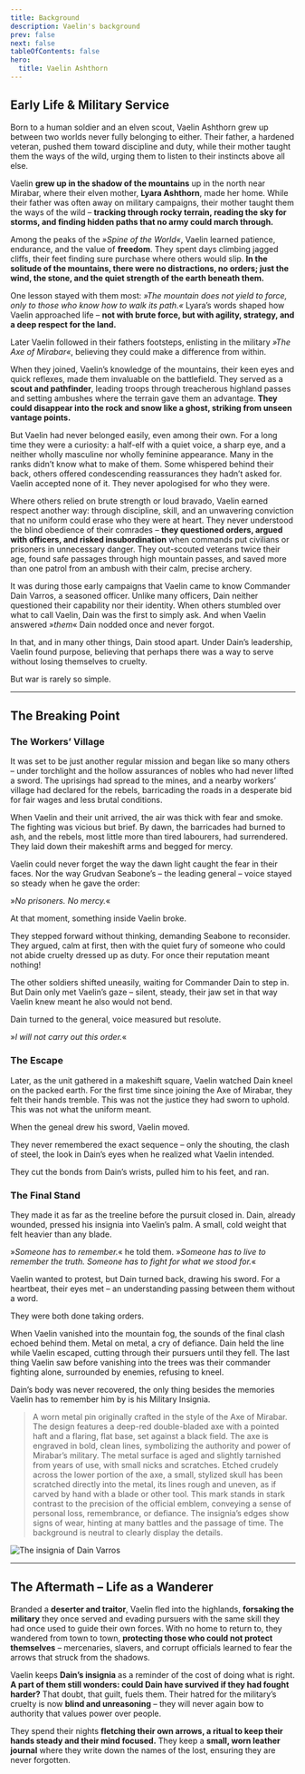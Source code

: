 ```yaml
---
title: Background
description: Vaelin's background
prev: false
next: false
tableOfContents: false
hero:
  title: Vaelin Ashthorn
---
```


## Early Life & Military Service

Born to a human soldier and an elven scout, Vaelin Ashthorn grew up between two worlds never fully belonging to either. Their father, a hardened veteran, pushed them toward discipline and duty, while their mother taught them the ways of the wild, urging them to listen to their instincts above all else.

Vaelin **grew up in the shadow of the mountains** up in the north near Mirabar, where their elven mother, **Lyara Ashthorn**, made her home. While their father was often away on military campaigns, their mother taught them the ways of the wild – **tracking through rocky terrain, reading the sky for storms, and finding hidden paths that no army could march through.**

Among the peaks of the _»Spine of the World«_, Vaelin learned patience, endurance, and the value of **freedom**. They spent days climbing jagged cliffs, their feet finding sure purchase where others would slip. **In the solitude of the mountains, there were no distractions, no orders; just the wind, the stone, and the quiet strength of the earth beneath them.**

One lesson stayed with them most: _»The mountain does not yield to force, only to those who know how to walk its path.«_ Lyara’s words shaped how Vaelin approached life – **not with brute force, but with agility, strategy, and a deep respect for the land.**

Later Vaelin followed in their fathers footsteps, enlisting in the military _»The Axe of Mirabar«_, believing they could make a difference from within.

When they joined, Vaelin’s knowledge of the mountains, their keen eyes and quick reflexes, made them invaluable on the battlefield. They served as a **scout and pathfinder**, leading troops through treacherous highland passes and setting ambushes where the terrain gave them an advantage. **They could disappear into the rock and snow like a ghost, striking from unseen vantage points.**

But Vaelin had never belonged easily, even among their own. For a long time they were a curiosity: a half-elf with a quiet voice, a sharp eye, and a neither wholly masculine nor wholly feminine appearance. Many in the ranks didn’t know what to make of them. Some whispered behind their back, others offered condescending reassurances they hadn’t asked for. Vaelin accepted none of it. They never apologised for who they were.

Where others relied on brute strength or loud bravado, Vaelin earned respect another way: through discipline, skill, and an unwavering conviction that no uniform could erase who they were at heart. They never understood the blind obedience of their comrades – **they questioned orders, argued with officers, and risked insubordination** when commands put civilians or prisoners in unnecessary danger. They out-scouted veterans twice their age, found safe passages through high mountain passes, and saved more than one patrol from an ambush with their calm, precise archery.

It was during those early campaigns that Vaelin came to know Commander Dain Varros, a seasoned officer. Unlike many officers, Dain neither questioned their capability nor their identity. When others stumbled over what to call Vaelin, Dain was the first to simply ask. And when Vaelin answered »*them*« Dain nodded once and never forgot.

In that, and in many other things, Dain stood apart. Under Dain’s leadership, Vaelin found purpose, believing that perhaps there was a way to serve without losing themselves to cruelty.

But war is rarely so simple.

---

## The Breaking Point

### The Workers’ Village

It was set to be just another regular mission and began like so many others – under torchlight and the hollow assurances of nobles who had never lifted a sword. The uprisings had spread to the mines, and a nearby workers’ village had declared for the rebels, barricading the roads in a desperate bid for fair wages and less brutal conditions.

When Vaelin and their unit arrived, the air was thick with fear and smoke. The fighting was vicious but brief. By dawn, the barricades had burned to ash, and the rebels, most little more than tired labourers, had surrendered. They laid down their makeshift arms and begged for mercy.

Vaelin could never forget the way the dawn light caught the fear in their faces. Nor the way Grudvan Seabone’s – the leading general – voice stayed so steady when he gave the order:

»*No prisoners. No mercy.*«

At that moment, something inside Vaelin broke.

They stepped forward without thinking, demanding Seabone to reconsider. They argued, calm at first, then with the quiet fury of someone who could not abide cruelty dressed up as duty. For once their reputation meant nothing!

The other soldiers shifted uneasily, waiting for Commander Dain to step in. But Dain only met Vaelin’s gaze – silent, steady, their jaw set in that way Vaelin knew meant he also would not bend.

Dain turned to the general, voice measured but resolute.

»*I will not carry out this order.*«

### The Escape

Later, as the unit gathered in a makeshift square, Vaelin watched Dain kneel on the packed earth. For the first time since joining the Axe of Mirabar, they felt their hands tremble. This was not the justice they had sworn to uphold. This was not what the uniform meant.

When the geneal drew his sword, Vaelin moved.

They never remembered the exact sequence – only the shouting, the clash of steel, the look in Dain’s eyes when he realized what Vaelin intended.

They cut the bonds from Dain’s wrists, pulled him to his feet, and ran.

### The Final Stand

They made it as far as the treeline before the pursuit closed in. Dain, already wounded, pressed his insignia into Vaelin’s palm. A small, cold weight that felt heavier than any blade.

»*Someone has to remember.*« he told them. »*Someone has to live to remember the truth. Someone has to fight for what we stood for.*«

Vaelin wanted to protest, but Dain turned back, drawing his sword. For a heartbeat, their eyes met – an understanding passing between them without a word.

They were both done taking orders.

When Vaelin vanished into the mountain fog, the sounds of the final clash echoed behind them. Metal on metal, a cry of defiance. Dain held the line while Vaelin escaped, cutting through their pursuers until they fell. The last thing Vaelin saw before vanishing into the trees was their commander fighting alone, surrounded by enemies, refusing to kneel.

Dain’s body was never recovered, the only thing besides the memories Vaelin has to remember him by is his Military Insignia.

> A worn metal pin originally crafted in the style of the Axe of Mirabar. The design features a deep-red double-bladed axe with a pointed haft and a flaring, flat base, set against a black field. The axe is engraved in bold, clean lines, symbolizing the authority and power of Mirabar’s military. The metal surface is aged and slightly tarnished from years of use, with small nicks and scratches. Etched crudely across the lower portion of the axe, a small, stylized skull has been scratched directly into the metal, its lines rough and uneven, as if carved by hand with a blade or other tool. This mark stands in stark contrast to the precision of the official emblem, conveying a sense of personal loss, remembrance, or defiance. The insignia’s edges show signs of wear, hinting at many battles and the passage of time. The background is neutral to clearly display the details.

![The insignia of Dain Varros](../assets/dains-insignia.png)

---

## The Aftermath – Life as a Wanderer

Branded a **deserter and traitor**, Vaelin fled into the highlands, **forsaking the military** they once served and evading pursuers with the same skill they had once used to guide their own forces. With no home to return to, they wandered from town to town, **protecting those who could not protect themselves** – mercenaries, slavers, and corrupt officials learned to fear the arrows that struck from the shadows.

Vaelin keeps **Dain’s insignia** as a reminder of the cost of doing what is right. **A part of them still wonders: could Dain have survived if they had fought harder?** That doubt, that guilt, fuels them. Their hatred for the military’s cruelty is now **blind and unreasoning** – they will never again bow to authority that values power over people.

They spend their nights **fletching their own arrows, a ritual to keep their hands steady and their mind focused.** They keep a **small, worn leather journal** where they write down the names of the lost, ensuring they are never forgotten.
